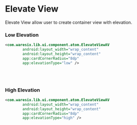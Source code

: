 

# Elevate View
Elevate View allow user to create container view with elevation.

<div style={{backgroundColor: 'white',border: '1px solid #F4F6F8', borderRadius: 16, padding: 32, marginBottom: 24}}>
   <ElevateViewImage />
</div>

### Low Elevation
```xml
<com.waresix.lib.ui.component.atom.ElevateViewAV
		android:layout_width="wrap_content"
		android:layout_height="wrap_content"
		app:cardCornerRadius="8dp"
		app:elevationType="low" />
```
<br/><br/>

### High Elevation
```xml
<com.waresix.lib.ui.component.atom.ElevateViewAV
		android:layout_width="wrap_content"
		android:layout_height="wrap_content"
		app:cardCornerRadius="8dp"
		app:elevationType="high" />
```